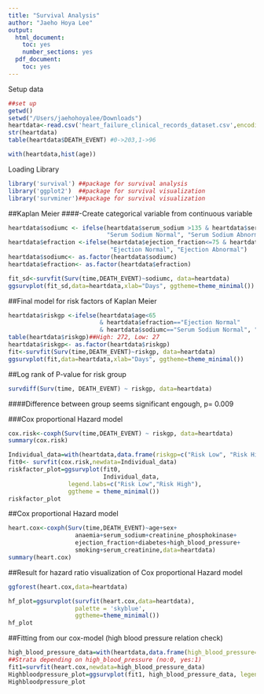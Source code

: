 ```yaml
---
title: "Survival Analysis"
author: "Jaeho Hoya Lee"
output:
  html_document:
    toc: yes
    number_sections: yes
  pdf_document:
    toc: yes
---
```

Setup data 
```r
##set up
getwd()
setwd("/Users/jaehohoyalee/Downloads")
heartdata<-read.csv('heart_failure_clinical_records_dataset.csv',encoding="UTF-8")
str(heartdata)
table(heartdata$DEATH_EVENT) #0->203,1->96

with(heartdata,hist(age))
```
Loading Library
```r
library('survival') ##package for survival analysis
library('ggplot2')  ##package for survival visualization
library('survminer')##package for survival visualization
```
##Kaplan Meier
####-Create categorical variable from continuous variable
```r
heartdata$sodiumc <- ifelse(heartdata$serum_sodium >135 & heartdata$serum_sodium<145,
                            "Serum Sodium Normal", "Serum Sodium Abnormal")
heartdata$efraction <-ifelse(heartdata$ejection_fraction<=75 & heartdata$ejection_fraction>=41, 
                             "Ejection Normal", "Ejection Abnormal")
heartdata$sodiumc<- as.factor(heartdata$sodiumc)
heartdata$efraction<- as.factor(heartdata$efraction)
```

```r
fit_sd<-survfit(Surv(time,DEATH_EVENT)~sodiumc, data=heartdata)
ggsurvplot(fit_sd,data=heartdata,xlab="Days", ggtheme=theme_minimal())
```
##Final model for risk factors of Kaplan Meier
```r
heartdata$riskgp <-ifelse(heartdata$age<65
                          & heartdata$efraction=="Ejection Normal"
                          & heartdata$sodiumc=="Serum Sodium Normal", "Risk Low", "Risk High")
table(heartdata$riskgp)##High: 272, Low: 27
heartdata$riskgp<- as.factor(heartdata$riskgp)
fit<-survfit(Surv(time,DEATH_EVENT)~riskgp, data=heartdata)
ggsurvplot(fit,data=heartdata,xlab="Days", ggtheme=theme_minimal())
```
##Log rank of P-value for risk group
```r
survdiff(Surv(time, DEATH_EVENT) ~ riskgp, data=heartdata)
```
####Difference between group seems significant engough, p= 0.009

###Cox proportional Hazard model 
```r
cox.risk<-coxph(Surv(time,DEATH_EVENT) ~ riskgp, data=heartdata)
summary(cox.risk)
```
```r
Individual_data=with(heartdata,data.frame(riskgp=c("Risk Low", "Risk High")))
fit0<- survfit(cox.risk,newdata=Individual_data)
riskfactor_plot=ggsurvplot(fit0,
                           Individual_data,
                 legend.labs=c("Risk Low","Risk High"),
                 ggtheme = theme_minimal())
riskfactor_plot
```
##Cox proportional Hazard model
```r
heart.cox<-coxph(Surv(time,DEATH_EVENT)~age+sex+
                   anaemia+serum_sodium+creatinine_phosphokinase+
                   ejection_fraction+diabetes+high_blood_pressure+
                   smoking+serum_creatinine,data=heartdata)
summary(heart.cox)
```
##Result for hazard ratio visualization of Cox proportional Hazard model
```r
ggforest(heart.cox,data=heartdata)
```
```r
hf_plot=ggsurvplot(survfit(heart.cox,data=heartdata),
                   palette = 'skyblue',
                   ggtheme=theme_minimal())
hf_plot
```
##Fitting from our cox-model (high blood pressure relation check)
```r
high_blood_pressure_data=with(heartdata,data.frame(high_blood_pressure=c(0,1), anaemia=c(0,0), age=rep(mean(age),2), sex=c(0,0),serum_sodium=rep(mean(serum_sodium),2), ejection_fraction=rep(mean(ejection_fraction),2),creatinine_phosphokinase=rep(mean(creatinine_phosphokinase),2),diabetes=c(0,0),smoking=c(0,0),serum_creatinine=rep(mean(serum_creatinine),2)))
##Strata depending on high_blood_pressure (no:0, yes:1)
fit1=survfit(heart.cox,newdata=high_blood_pressure_data)  
Highbloodpressure_plot=ggsurvplot(fit1, high_blood_pressure_data, legend.labs=c("High-Bloodpressure1","High_Bloodpressure2"),ggtheme = theme_minimal())
Highbloodpressure_plot
```